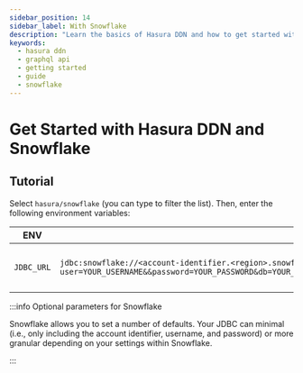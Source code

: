 ```yaml
---
sidebar_position: 14
sidebar_label: With Snowflake
description: "Learn the basics of Hasura DDN and how to get started with a Snowflake instance."
keywords:
  - hasura ddn
  - graphql api
  - getting started
  - guide
  - snowflake
---
```



# Get Started with Hasura DDN and Snowflake

<BoilerplateOverview dataSourceName="Snowflake" time="twenty" />

<Prereqs />

## Tutorial

<BoilerplateInit />

Select `hasura/snowflake` (you can type to filter the list). Then, enter the following environment variables:

| ENV        | Example                                                                                                                                                                                       | Description                         |
| ---------- | --------------------------------------------------------------------------------------------------------------------------------------------------------------------------------------------- | ----------------------------------- |
| `JDBC_URL` | `jdbc:snowflake://<account-identifier.<region>.snowflakecomputing.com?user=YOUR_USERNAME&&password=YOUR_PASSWORD&db=YOUR_DATABASE&warehouse=YOUR_WAREHOUSE&schema=YOUR_SCHEMA&role=YOUR_ROLE` | This connector requires a JDBC URL. |

:::info Optional parameters for Snowflake

Snowflake allows you to set a number of defaults. Your JDBC can minimal (i.e., only including the account identifier,
username, and password) or more granular depending on your settings within Snowflake.

:::

<BoilerplateDx />

<BoilerplateSummary dataSourceName="Snowflake" />
